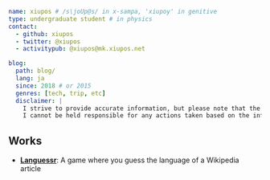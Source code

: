 ```yaml
name: xiupos # /s\joUp@s/ in x-sampa, 'xiupoy' in genitive
type: undergraduate student # in physics
contact:
  - github: xiupos
  - twitter: @xiupos
  - activitypub: @xiupos@mk.xiupos.net

blog:
  path: blog/
  lang: ja
  since: 2018 # or 2015
  genres: [tech, trip, etc]
  disclaimer: |
    I strive to provide accurate information, but please note that the content on this site is provided without warranty, as it may sometimes become outdated. Additionally, I reserve the right to change or delete information without notice if its accuracy or appropriateness is in question.
    I cannot be held responsible for any actions taken based on the information provided on this site, or for any damages or losses that may occur as a result. Thank you for your understanding.
```

## Works

- [**Languessr**](https://languessr.xiupos.net/):
  A game where you guess the language of a Wikipedia article
